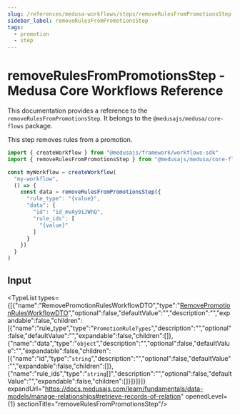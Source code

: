 ```yaml
---
slug: /references/medusa-workflows/steps/removeRulesFromPromotionsStep
sidebar_label: removeRulesFromPromotionsStep
tags:
  - promotion
  - step
---
```



# removeRulesFromPromotionsStep - Medusa Core Workflows Reference

This documentation provides a reference to the `removeRulesFromPromotionsStep`. It belongs to the `@medusajs/medusa/core-flows` package.

This step removes rules from a promotion.

```ts title="src/workflows/my-workflow.ts"
import { createWorkflow } from "@medusajs/framework/workflows-sdk"
import { removeRulesFromPromotionsStep } from "@medusajs/medusa/core-flows"

const myWorkflow = createWorkflow(
  "my-workflow",
  () => {
    const data = removeRulesFromPromotionsStep({
      "rule_type": "{value}",
      "data": {
        "id": "id_mvAy9iJWhQ",
        "rule_ids": [
          "{value}"
        ]
      }
    })
  }
)
```
  

## Input

<TypeList types={[{"name":"RemovePromotionRulesWorkflowDTO","type":"[RemovePromotionRulesWorkflowDTO](../../../../../types/types/types.RemovePromotionRulesWorkflowDTO/page.mdx)","optional":false,"defaultValue":"","description":"","expandable":false,"children":[{"name":"rule_type","type":"`PromotionRuleTypes`","description":"","optional":false,"defaultValue":"","expandable":false,"children":[]},{"name":"data","type":"`object`","description":"","optional":false,"defaultValue":"","expandable":false,"children":[{"name":"id","type":"`string`","description":"","optional":false,"defaultValue":"","expandable":false,"children":[]},{"name":"rule_ids","type":"`string`[]","description":"","optional":false,"defaultValue":"","expandable":false,"children":[]}]}]}]} expandUrl="https://docs.medusajs.com/learn/fundamentals/data-models/manage-relationships#retrieve-records-of-relation" openedLevel={1} sectionTitle="removeRulesFromPromotionsStep"/>
